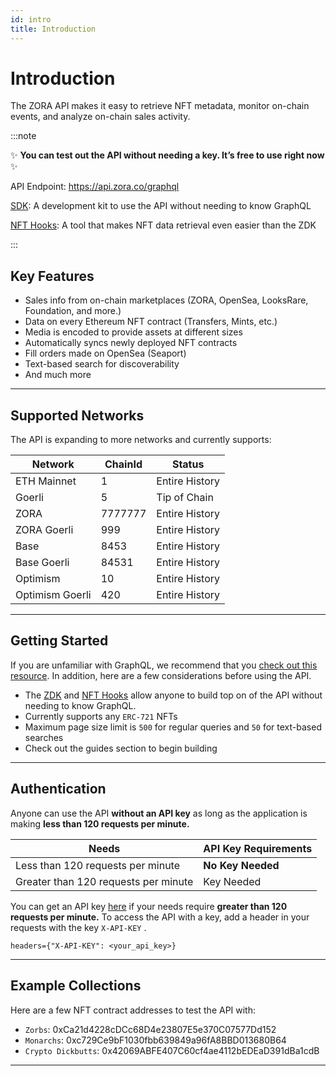 ```yaml
---
id: intro
title: Introduction
---
```


# Introduction

The ZORA API makes it easy to retrieve NFT metadata, monitor on-chain events, and analyze on-chain sales activity.

:::note

✨ **You can test out the API without needing a key. It’s free to use right now** ✨

API Endpoint: https://api.zora.co/graphql

[SDK](./zdk): A development kit to use the API without needing to know GraphQL

[NFT Hooks](../developer-tools/nft-hooks/intro): A tool that makes NFT data retrieval even easier than the ZDK

:::

## Key Features

- Sales info from on-chain marketplaces (ZORA, OpenSea, LooksRare, Foundation, and more.)
- Data on every Ethereum NFT contract (Transfers, Mints, etc.)
- Media is encoded to provide assets at different sizes
- Automatically syncs newly deployed NFT contracts
- Fill orders made on OpenSea (Seaport)
- Text-based search for discoverability
- And much more

---

## Supported Networks

The API is expanding to more networks and currently supports:

| Network         | ChainId | Status         |
| --------------- | ------- | -------------- |
| ETH Mainnet     | 1       | Entire History |
| Goerli          | 5       | Tip of Chain   |
| ZORA            | 7777777 | Entire History |
| ZORA Goerli     | 999     | Entire History |
| Base            | 8453    | Entire History |
| Base Goerli     | 84531   | Entire History |
| Optimism        | 10      | Entire History |
| Optimism Goerli | 420     | Entire History |

---

## Getting Started

If you are unfamiliar with GraphQL, we recommend that you [check out this resource](https://www.howtographql.com/basics/0-introduction/).
In addition, here are a few considerations before using the API.

- The [ZDK](./zdk) and [NFT Hooks](../developer-tools/nft-hooks/intro) allow anyone to build top on of the API without needing to know GraphQL.
- Currently supports any `ERC-721` NFTs
- Maximum page size limit is `500` for regular queries and `50` for text-based searches
- Check out the guides section to begin building

---

## Authentication

Anyone can use the API **without an API key** as long as the application is making **less than 120 requests per minute.**

| **Needs**                            | **API Key Requirements** |
| ------------------------------------ | ------------------------ |
| Less than 120 requests per minute    | **No Key Needed**        |
| Greater than 120 requests per minute | Key Needed               |

You can get an API key [here](https://keys.api.zora.co/) if your needs require **greater than 120 requests per minute.**
To access the API with a key, add a header in your requests with the key `X-API-KEY` .

```
headers={"X-API-KEY": <your_api_key>}
```

---

## Example Collections

Here are a few NFT contract addresses to test the API with:

- `Zorbs`: 0xCa21d4228cDCc68D4e23807E5e370C07577Dd152
- `Monarchs`: 0xc729Ce9bF1030fbb639849a96fA8BBD013680B64
- `Crypto Dickbutts`: 0x42069ABFE407C60cf4ae4112bEDEaD391dBa1cdB

---
